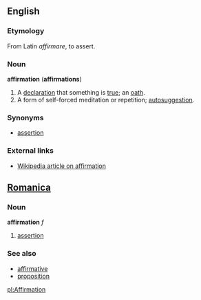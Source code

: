 ==English==

===Etymology===
From Latin ''affirmare'', to assert.

===Noun===
'''affirmation''' ('''affirmations''')
#A [[declaration]] that something is [[true]]; an [[oath]].
#A form of self-forced meditation or repetition; [[autosuggestion]].

===Synonyms===
*[[assertion]]

===External links===
*[[w:affirmation|Wikipedia article on affirmation]]

==[[Romanica]]==
===Noun===
'''affirmation''' ''f''
#[[assertion]]

===See also===
*[[affirmative]] 
*[[proposition]]

[[pl:Affirmation]]
